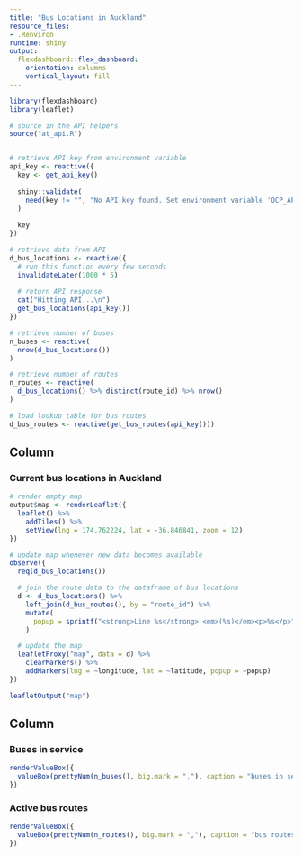 ```yaml
---
title: "Bus Locations in Auckland"
resource_files:
- .Renviron
runtime: shiny
output:
  flexdashboard::flex_dashboard:
    orientation: columns
    vertical_layout: fill
---
```


```r
library(flexdashboard)
library(leaflet)

# source in the API helpers
source("at_api.R")


# retrieve API key from environment variable
api_key <- reactive({
  key <- get_api_key()
  
  shiny::validate(
    need(key != "", "No API key found. Set environment variable 'OCP_APIM_SUBSCRIPTION_KEY' in your .Renviron file.")
  )
  
  key
})

# retrieve data from API
d_bus_locations <- reactive({
  # run this function every few seconds
  invalidateLater(1000 * 5)
  
  # return API response
  cat("Hitting API...\n")
  get_bus_locations(api_key())
})

# retrieve number of buses
n_buses <- reactive(
  nrow(d_bus_locations())
)

# retrieve number of routes
n_routes <- reactive(
  d_bus_locations() %>% distinct(route_id) %>% nrow()
)

# load lookup table for bus routes
d_bus_routes <- reactive(get_bus_routes(api_key()))

```


Column {data-width=400}
-----------------------------------------------------------------------

### Current bus locations in Auckland

```r
# render empty map
output$map <- renderLeaflet({
  leaflet() %>% 
    addTiles() %>% 
    setView(lng = 174.762224, lat = -36.846841, zoom = 12)
})

# update map whenever new data becomes available
observe({
  req(d_bus_locations())

  # join the route data to the dataframe of bus locations
  d <- d_bus_locations() %>% 
    left_join(d_bus_routes(), by = "route_id") %>% 
    mutate(
      popup = sprintf("<strong>Line %s</strong> <em>(%s)</em><p>%s</p>", route_short_name, agency_id, route_long_name)
    )

  # update the map
  leafletProxy("map", data = d) %>% 
    clearMarkers() %>% 
    addMarkers(lng = ~longitude, lat = ~latitude, popup = ~popup)
})

leafletOutput("map")
```


Column {data-width=150}
-----------------------------------------------------------------------

### Buses in service

```r
renderValueBox({
  valueBox(prettyNum(n_buses(), big.mark = ","), caption = "buses in service", icon = "fa-bus")
})
```

### Active bus routes

```r
renderValueBox({
  valueBox(prettyNum(n_routes(), big.mark = ","), caption = "bus routes served", icon = "fa-map-marked")
})
```
